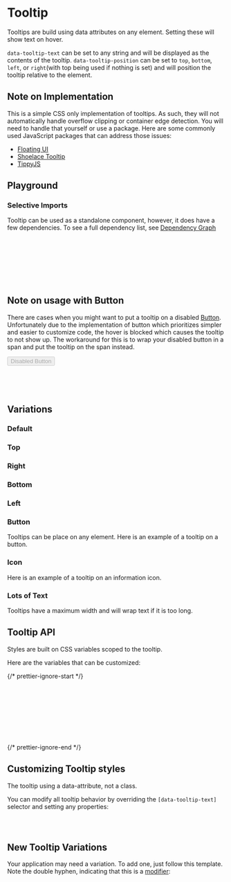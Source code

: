 
<Meta of={TooltipStories} />

# Tooltip

<div
  dangerouslySetInnerHTML={{
    __html: createSourceCodeLink({ link: 'components/tooltip.css' }).outerHTML,
  }}
></div>

Tooltips are build using data attributes on any element. Setting these will show text on hover.

`data-tooltip-text` can be set to any string and will be displayed as the contents of the tooltip.
`data-tooltip-position` can be set to `top`, `bottom`, `left`, or `right`(with top being used if nothing is set) and will position the tooltip relative to the element.

## Note on Implementation

This is a simple CSS only implementation of tooltips. As such, they will not automatically handle overflow clipping or container edge detection. You will need to handle that yourself or use a package.
Here are some commonly used JavaScript packages that can address those issues:

- [Floating UI](https://floating-ui.com)
- [Shoelace Tooltip](https://shoelace.style/components/tooltip)
- [TippyJS](https://atomiks.github.io/tippyjs/)

## Playground

<Canvas of={TooltipStories.Default} />
<Controls of={TooltipStories.Default} />

### Selective Imports

Tooltip can be used as a standalone component, however, it does have a few dependencies. To see a full dependency list, see [Dependency Graph](?path=/docs/overview-selective-imports--docs#dependencies)

```css
/* Depends on */
@import '@rolemodel/optics/dist/css/core/fonts';
@import '@rolemodel/optics/dist/css/core/tokens';
@import '@rolemodel/optics/dist/css/core/base';

/* Component */
@import '@rolemodel/optics/dist/css/components/tooltip';
```

## Note on usage with Button

There are cases when you might want to put a tooltip on a disabled [Button](?path=/docs/navigation-components-button--docs). Unfortunately due to the implementation of button which prioritizes simpler and easier to customize code, the hover is blocked which causes the tooltip to not show up.
The workaround for this is to wrap your disabled button in a span and put the tooltip on the span instead.

<span className="sb-button-fix" data-tooltip-text="This is a tooltip">
  <button className="btn" disabled>
    Disabled Button
  </button>
</span>

```html
<span data-tooltip-text="This is a tooltip">
  <button class="btn" disabled>Disabled Button</button>
</span>
```

## Variations

### Default

<Canvas of={TooltipStories.Default} />

### Top

<Canvas of={TooltipStories.Top} />

### Right

<Canvas of={TooltipStories.Right} />

### Bottom

<Canvas of={TooltipStories.Bottom} />

### Left

<Canvas of={TooltipStories.Left} />

### Button

Tooltips can be place on any element. Here is an example of a tooltip on a button.

<Canvas of={TooltipStories.Button} />

### Icon

Here is an example of a tooltip on an information icon.

<Canvas of={TooltipStories.Icon} />

### Lots of Text

Tooltips have a maximum width and will wrap text if it is too long.

<Canvas of={TooltipStories.LotsOfText} />

## Tooltip API

Styles are built on CSS variables scoped to the tooltip.

Here are the variables that can be customized:

{/* prettier-ignore-start */}
```css
--_op-tooltip-max-width
--_op-tooltip-padding
--_op-tooltip-background-color
--_op-tooltip-text-color
--_op-tooltip-arrow-size
--_op-tooltip-tooltip-offset
--_op-tooltip-tooltip-radius
--_op-tooltip-tooltip-font-size
```
{/* prettier-ignore-end */}

## Customizing Tooltip styles

<div
  dangerouslySetInnerHTML={{
    __html: createAlert({
      title: 'Important!',
      description: 'These patterns represent how to customize the style of the tooltip for your project.',
    }).outerHTML,
  }}
></div>

The tooltip using a data-attribute, not a class.

You can modify all tooltip behavior by overriding the `[data-tooltip-text]` selector and setting any properties:

```css
[data-tooltip-text] {
}
```

## New Tooltip Variations

<div
  dangerouslySetInnerHTML={{
    __html: createAlert({
      title: 'Important!',
      description: 'These patterns represent how to create new variations of the tooltip for your project.',
    }).outerHTML,
  }}
></div>

Your application may need a variation. To add one, just follow this template. Note the double hyphen, indicating that this is a [modifier](https://getbem.com/naming/#modifier):

```css
[data-special-tooltip-text] {
  /* Add your custom styles here */
}
```
